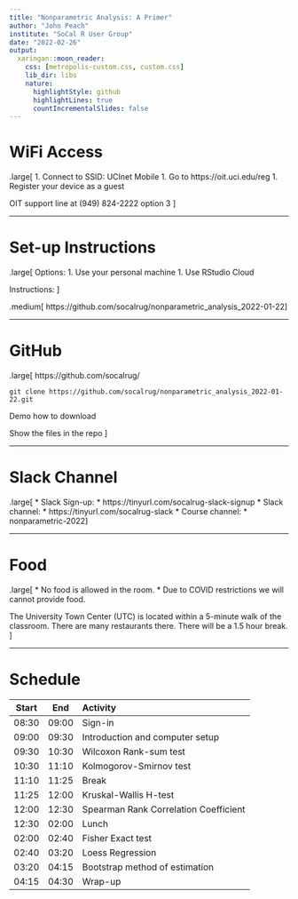 ```yaml
---
title: "Nonparametric Analysis: A Primer"
author: "John Peach"
institute: "SoCal R User Group"
date: "2022-02-26"
output:
  xaringan::moon_reader:
    css: [metropolis-custom.css, custom.css]
    lib_dir: libs
    nature:
      highlightStyle: github
      highlightLines: true
      countIncrementalSlides: false
---
```


# WiFi Access

.large[
1. Connect to SSID: UCInet Mobile
1. Go to https://oit.uci.edu/reg
1. Register your device as a guest

OIT support line at (949) 824-2222 option 3
]

---

# Set-up Instructions

.large[
Options:
1. Use your personal machine
1. Use RStudio Cloud

Instructions:
]

.medium[
https://github.com/socalrug/nonparametric_analysis_2022-01-22
]

---

# GitHub

.large[
https://github.com/socalrug/

```
git clone https://github.com/socalrug/nonparametric_analysis_2022-01-22.git
```

Demo how to download

Show the files in the repo
]



---

# Slack Channel

.large[
* Slack Sign-up: 
  * https://tinyurl.com/socalrug-slack-signup
* Slack channel: 
  * https://tinyurl.com/socalrug-slack
* Course channel: 
  * nonparametric-2022
]

---

# Food

.large[
* No food is allowed in the room.
* Due to COVID restrictions we will cannot provide food. 

The University Town Center (UTC) is located within a 5-minute walk of the classroom. There are many restaurants there. There will be a 1.5 hour break.
]

---

# Schedule

|Start|End|Activity|
|:---:|:---:|:------|
|08:30|09:00|Sign-in|
|09:00|09:30|Introduction and computer setup|
|09:30|10:30|Wilcoxon Rank-sum test|
|10:30|11:10|Kolmogorov-Smirnov test|
|11:10|11:25|Break|
|11:25|12:00|Kruskal-Wallis H-test|
|12:00|12:30|Spearman Rank Correlation Coefficient|
|12:30|02:00|Lunch|
|02:00|02:40|Fisher Exact test|
|02:40|03:20|Loess Regression|
|03:20|04:15|Bootstrap method of estimation|
|04:15|04:30|Wrap-up|
